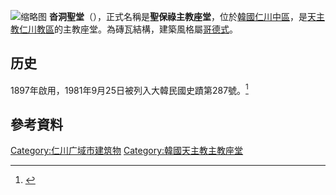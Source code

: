 [[File:Dapdong_cathedral_1.JPG|缩略图]]
'''沓洞聖堂'''（{{lang-ko|답동성당}}），正式名稱是'''聖保祿主教座堂'''，位於[[韓國|韓國]][[仁川|仁川]][[中區_(仁川)|中區]]，是[[天主教仁川教區|天主教仁川教區]]的主教座堂。為磚瓦結構，建築風格屬[[哥德式|哥德式]]。

==历史==
1897年啟用，1981年9月25日被列入大韓民國史蹟第287號。<ref>{{Cite web |url=http://www.cha.go.kr/korea/heritage/search/Culresult_Db_View.jsp?mc=NS_04_03_01&VdkVgwKey=13,02870000,23 |title=문화재검색 |accessdate=2015-04-22 |archive-date=2015-09-24 |archive-url=https://web.archive.org/web/20150924025423/http://www.cha.go.kr/korea/heritage/search/Culresult_Db_View.jsp?mc=NS_04_03_01&VdkVgwKey=13,02870000,23 |dead-url=no }}</ref>

==參考資料==
{{reflist}}

[[Category:仁川广域市建筑物|Category:仁川广域市建筑物]]
[[Category:韓國天主教主教座堂|Category:韓國天主教主教座堂]]